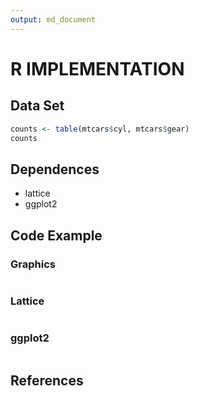```yaml
---
output: md_document
---
```


# R IMPLEMENTATION


## Data Set

```r
counts <- table(mtcars$cyl, mtcars$gear)
counts

```


## Dependences

* lattice
* ggplot2


## Code Example


### Graphics

```r

```


### Lattice

```r


```


### ggplot2

```r


```


## References
